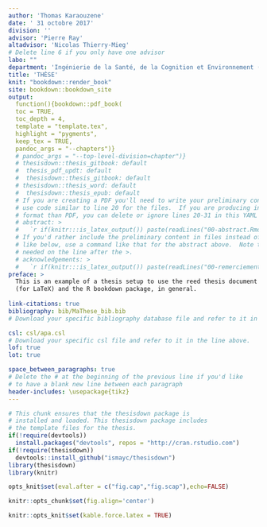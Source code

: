 ```yaml
---
author: 'Thomas Karaouzene'
date: ' 31 octobre 2017'
division: ''
advisor: 'Pierre Ray'
altadvisor: 'Nicolas Thierry-Mieg'
# Delete line 6 if you only have one advisor
labo: ""
department: 'Ingénierie de la Santé, de la Cognition et Environnement (EDISCE)' 
title: 'THÈSE'
knit: "bookdown::render_book"
site: bookdown::bookdown_site
output: 
  function(){bookdown::pdf_book(
  toc = TRUE,
  toc_depth = 4,
  template = "template.tex",
  highlight = "pygments",
  keep_tex = TRUE,
  pandoc_args = "--chapters")}
  # pandoc_args = "--top-level-division=chapter")}
  # thesisdown::thesis_gitbook: default
  #  thesis_pdf_updt: default
  #  thesisdown::thesis_gitbook: default
  # thesisdown::thesis_word: default
  #  thesisdown::thesis_epub: default
  # If you are creating a PDF you'll need to write your preliminary content here or
  # use code similar to line 20 for the files.  If you are producing in a different
  # format than PDF, you can delete or ignore lines 20-31 in this YAML header.
  # abstract: >
  #   `r if(knitr:::is_latex_output()) paste(readLines("00-abstract.Rmd"), collapse = ' ')`
  # If you'd rather include the preliminary content in files instead of inline
  # like below, use a command like that for the abstract above.  Note that a tab is 
  # needed on the line after the >.
  # acknowledgements: >
  #   `r if(knitr:::is_latex_output()) paste(readLines("00-remerciements.Rmd"), collapse = ' ')`
preface: >
  This is an example of a thesis setup to use the reed thesis document class
  (for LaTeX) and the R bookdown package, in general.
  
link-citations: true
bibliography: bib/MaThese_bib.bib
# Download your specific bibliography database file and refer to it in the line above.

csl: csl/apa.csl
# Download your specific csl file and refer to it in the line above.
lof: true
lot: true

space_between_paragraphs: true
# Delete the # at the beginning of the previous line if you'd like
# to have a blank new line between each paragraph
header-includes: \usepackage{tikz}
---
```


<!--
Above is the YAML (YAML Ain't Markup Language) header that includes a lot of metadata used to produce the document.  Be careful with spacing in this header!

If you'd prefer to not include a Dedication, for example, simply delete lines 17 and 18 above or add a # before them to comment them out.  If you have other LaTeX packages you would like to include, delete the # before header-includes and list the packages after hyphens on new lines.

If you'd like to include a comment that won't be produced in your resulting file enclose it in a block like this.
-->

<!--
If you receive a duplicate label error after knitting, make sure to delete the index.Rmd file and then knit again.
-->

```r
# This chunk ensures that the thesisdown package is
# installed and loaded. This thesisdown package includes
# the template files for the thesis.
if(!require(devtools))
  install.packages("devtools", repos = "http://cran.rstudio.com")
if(!require(thesisdown))
  devtools::install_github("ismayc/thesisdown")
library(thesisdown)
library(knitr)

opts_knit$set(eval.after = c("fig.cap","fig.scap"),echo=FALSE)

knitr::opts_chunk$set(fig.align='center')

knitr::opts_knit$set(kable.force.latex = TRUE)


```

